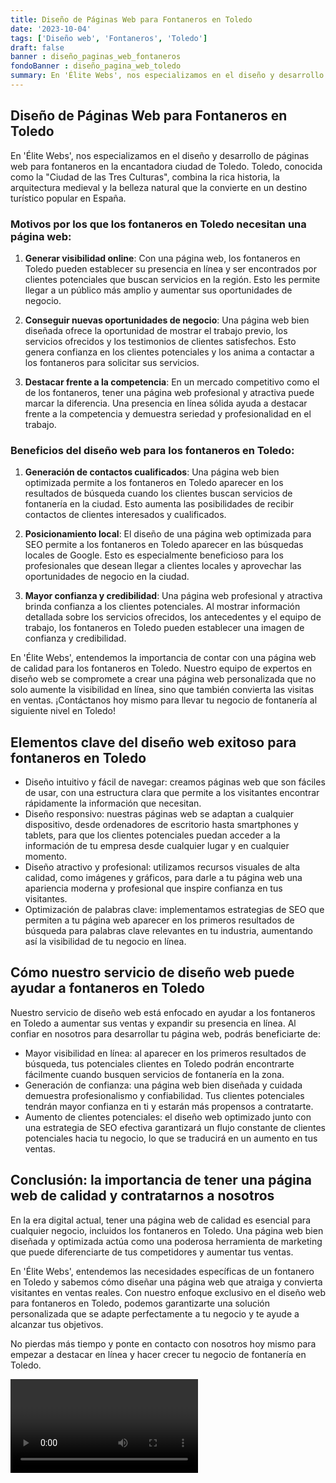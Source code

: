 ```yaml
---
title: Diseño de Páginas Web para Fontaneros en Toledo
date: '2023-10-04'
tags: ['Diseño web', 'Fontaneros', 'Toledo']
draft: false
banner : diseño_paginas_web_fontaneros
fondoBanner : diseño_pagina_web_toledo
summary: En 'Élite Webs', nos especializamos en el diseño y desarrollo de páginas web para fontaneros en la encantadora ciudad de Toledo. Toledo, conocida como la Ciudad de las Tres Culturas, combina la rica historia, la arquitectura medieval y la belleza natural que la convierte en un destino turístico popular en España.
---
```


## Diseño de Páginas Web para Fontaneros en Toledo

En 'Élite Webs', nos especializamos en el diseño y desarrollo de páginas web para fontaneros en la encantadora ciudad de Toledo. Toledo, conocida como la "Ciudad de las Tres Culturas", combina la rica historia, la arquitectura medieval y la belleza natural que la convierte en un destino turístico popular en España.

### Motivos por los que los fontaneros en Toledo necesitan una página web:

1. **Generar visibilidad online**: Con una página web, los fontaneros en Toledo pueden establecer su presencia en línea y ser encontrados por clientes potenciales que buscan servicios en la región. Esto les permite llegar a un público más amplio y aumentar sus oportunidades de negocio.

2. **Conseguir nuevas oportunidades de negocio**: Una página web bien diseñada ofrece la oportunidad de mostrar el trabajo previo, los servicios ofrecidos y los testimonios de clientes satisfechos. Esto genera confianza en los clientes potenciales y los anima a contactar a los fontaneros para solicitar sus servicios.

3. **Destacar frente a la competencia**: En un mercado competitivo como el de los fontaneros, tener una página web profesional y atractiva puede marcar la diferencia. Una presencia en línea sólida ayuda a destacar frente a la competencia y demuestra seriedad y profesionalidad en el trabajo.

### Beneficios del diseño web para los fontaneros en Toledo:

1. **Generación de contactos cualificados**: Una página web bien optimizada permite a los fontaneros en Toledo aparecer en los resultados de búsqueda cuando los clientes buscan servicios de fontanería en la ciudad. Esto aumenta las posibilidades de recibir contactos de clientes interesados y cualificados.

2. **Posicionamiento local**: El diseño de una página web optimizada para SEO permite a los fontaneros en Toledo aparecer en las búsquedas locales de Google. Esto es especialmente beneficioso para los profesionales que desean llegar a clientes locales y aprovechar las oportunidades de negocio en la ciudad.

3. **Mayor confianza y credibilidad**: Una página web profesional y atractiva brinda confianza a los clientes potenciales. Al mostrar información detallada sobre los servicios ofrecidos, los antecedentes y el equipo de trabajo, los fontaneros en Toledo pueden establecer una imagen de confianza y credibilidad.

En 'Élite Webs', entendemos la importancia de contar con una página web de calidad para los fontaneros en Toledo. Nuestro equipo de expertos en diseño web se compromete a crear una página web personalizada que no solo aumente la visibilidad en línea, sino que también convierta las visitas en ventas. ¡Contáctanos hoy mismo para llevar tu negocio de fontanería al siguiente nivel en Toledo!

<GifSeo />

<Cta />

## Elementos clave del diseño web exitoso para fontaneros en Toledo

- Diseño intuitivo y fácil de navegar: creamos páginas web que son fáciles de usar, con una estructura clara que permite a los visitantes encontrar rápidamente la información que necesitan.
- Diseño responsivo: nuestras páginas web se adaptan a cualquier dispositivo, desde ordenadores de escritorio hasta smartphones y tablets, para que los clientes potenciales puedan acceder a la información de tu empresa desde cualquier lugar y en cualquier momento.
- Diseño atractivo y profesional: utilizamos recursos visuales de alta calidad, como imágenes y gráficos, para darle a tu página web una apariencia moderna y profesional que inspire confianza en tus visitantes.
- Optimización de palabras clave: implementamos estrategias de SEO que permiten a tu página web aparecer en los primeros resultados de búsqueda para palabras clave relevantes en tu industria, aumentando así la visibilidad de tu negocio en línea.
   
## Cómo nuestro servicio de diseño web puede ayudar a fontaneros en Toledo

Nuestro servicio de diseño web está enfocado en ayudar a los fontaneros en Toledo a aumentar sus ventas y expandir su presencia en línea. Al confiar en nosotros para desarrollar tu página web, podrás beneficiarte de:
  
- Mayor visibilidad en línea: al aparecer en los primeros resultados de búsqueda, tus potenciales clientes en Toledo podrán encontrarte fácilmente cuando busquen servicios de fontanería en la zona.
- Generación de confianza: una página web bien diseñada y cuidada demuestra profesionalismo y confiabilidad. Tus clientes potenciales tendrán mayor confianza en ti y estarán más propensos a contratarte.
- Aumento de clientes potenciales: el diseño web optimizado junto con una estrategia de SEO efectiva garantizará un flujo constante de clientes potenciales hacia tu negocio, lo que se traducirá en un aumento en tus ventas.
    
## Conclusión: la importancia de tener una página web de calidad y contratarnos a nosotros

En la era digital actual, tener una página web de calidad es esencial para cualquier negocio, incluidos los fontaneros en Toledo. Una página web bien diseñada y optimizada actúa como una poderosa herramienta de marketing que puede diferenciarte de tus competidores y aumentar tus ventas.

En 'Élite Webs', entendemos las necesidades específicas de un fontanero en Toledo y sabemos cómo diseñar una página web que atraiga y convierta visitantes en ventas reales. Con nuestro enfoque exclusivo en el diseño web para fontaneros en Toledo, podemos garantizarte una solución personalizada que se adapte perfectamente a tu negocio y te ayude a alcanzar tus objetivos.

No pierdas más tiempo y ponte en contacto con nosotros hoy mismo para empezar a destacar en línea y hacer crecer tu negocio de fontanería en Toledo.

<Video />

<CtaBot job='Fontaneros' city='Toledo'/>

<Gmaps query='Toledo+españa+maps' />